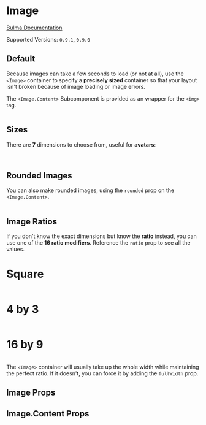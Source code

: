 

<Meta title="Elements/Image" component={Image} />

# Image

[Bulma Documentation](https://bulma.io/documentation/elements/image/)

Supported Versions: `0.9.1`, `0.9.0`

## Default

Because images can take a few seconds to load (or not at all), use the `<Image>` container to specify a **precisely sized** container so that your layout isn't broken because of image loading or image errors.

The `<Image.Content>` Subcomponent is provided as an wrapper for the `<img>` tag.

<Canvas>
  <Story name="Default">
    <Image size="128x128">
      <Image.Content src="https://bulma.io/images/placeholders/128x128.png" />
    </Image>
  </Story>
</Canvas>

## Sizes

There are **7** dimensions to choose from, useful for **avatars**:

<Canvas>
  <Story name="Sizes">
    <Block>
      <Image size="16x16">
        <Image.Content src="https://bulma.io/images/placeholders/16x16.png" />
      </Image>
    </Block>
    <Block>
      <Image size="24x24">
        <Image.Content src="https://bulma.io/images/placeholders/24x24.png" />
      </Image>
    </Block>
    <Block>
      <Image size="32x32">
        <Image.Content src="https://bulma.io/images/placeholders/32x32.png" />
      </Image>
    </Block>
    <Block>
      <Image size="48x48">
        <Image.Content src="https://bulma.io/images/placeholders/48x48.png" />
      </Image>
    </Block>
    <Block>
      <Image size="64x64">
        <Image.Content src="https://bulma.io/images/placeholders/64x64.png" />
      </Image>
    </Block>
    <Block>
      <Image size="96x96">
        <Image.Content src="https://bulma.io/images/placeholders/96x96.png" />
      </Image>
    </Block>
    <Block>
      <Image size="128x128">
        <Image.Content src="https://bulma.io/images/placeholders/128x128.png" />
      </Image>
    </Block>
  </Story>
</Canvas>

## Rounded Images

You can also make rounded images, using the `rounded` prop on the `<Image.Content>`.

<Canvas>
  <Story name="Rounded">
    <Image size="128x128">
      <Image.Content src="https://bulma.io/images/placeholders/128x128.png" rounded />
    </Image>
  </Story>
</Canvas>

## Image Ratios

If you don't know the exact dimensions but know the **ratio** instead, you can use one of the **16 ratio modifiers**. Reference the `ratio` prop to see all the values.

<Canvas>
  <Story name="Ratios">
    <Block style={{ maxWidth: '240px' }}>
      <h1>Square</h1>
      <Image ratio="square">
        <Image.Content src="https://bulma.io/images/placeholders/480x480.png" />
      </Image>
    </Block>
    <Block style={{ maxWidth: '240px' }}>
      <h1>4 by 3</h1>
      <Image ratio="4by3">
        <Image.Content src="https://bulma.io/images/placeholders/640x480.png" />
      </Image>
    </Block>
    <Block style={{ maxWidth: '240px' }}>
      <h1>16 by 9</h1>
      <Image ratio="16by9">
        <Image.Content src="https://bulma.io/images/placeholders/640x360.png" />
      </Image>
    </Block>
  </Story>
</Canvas>

The `<Image>` container will usually take up the whole width while maintaining the perfect ratio.
If it doesn't, you can force it by adding the `fullWidth` prop.

## Image Props

<ArgsTable of={Image} />

## Image.Content Props

<ArgsTable of={Image.Content} />
